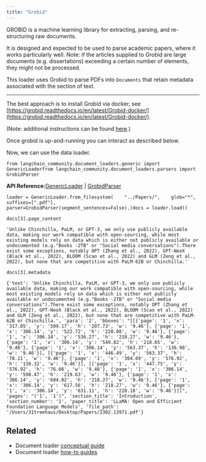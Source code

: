 ```yaml
---
title: "Grobid"
---
```


GROBID is a machine learning library for extracting, parsing, and re-structuring raw documents.

It is designed and expected to be used to parse academic papers, where it works particularly well. Note: if the articles supplied to Grobid are large documents (e.g. dissertations) exceeding a certain number of elements, they might not be processed.

This loader uses Grobid to parse PDFs into `Documents` that retain metadata associated with the section of text.

***

The best approach is to install Grobid via docker, see [https://grobid.readthedocs.io/en/latest/Grobid-docker/](https://grobid.readthedocs.io/en/latest/Grobid-docker/).

(Note: additional instructions can be found [here](/oss/integrations/providers/grobid).)

Once grobid is up-and-running you can interact as described below.

Now, we can use the data loader.

```
from langchain_community.document_loaders.generic import GenericLoaderfrom langchain_community.document_loaders.parsers import GrobidParser
```

**API Reference:**[GenericLoader](https://python.langchain.com/api_reference/community/document_loaders/langchain_community.document_loaders.generic.GenericLoader.html) | [GrobidParser](https://python.langchain.com/api_reference/community/document_loaders/langchain_community.document_loaders.parsers.grobid.GrobidParser.html)

```
loader = GenericLoader.from_filesystem(    "../Papers/",    glob="*",    suffixes=[".pdf"],    parser=GrobidParser(segment_sentences=False),)docs = loader.load()
```

```
docs[3].page_content
```

```
'Unlike Chinchilla, PaLM, or GPT-3, we only use publicly available data, making our work compatible with open-sourcing, while most existing models rely on data which is either not publicly available or undocumented (e.g."Books -2TB" or "Social media conversations").There exist some exceptions, notably OPT (Zhang et al., 2022), GPT-NeoX (Black et al., 2022), BLOOM (Scao et al., 2022) and GLM (Zeng et al., 2022), but none that are competitive with PaLM-62B or Chinchilla.'
```

```
docs[3].metadata
```

```
{'text': 'Unlike Chinchilla, PaLM, or GPT-3, we only use publicly available data, making our work compatible with open-sourcing, while most existing models rely on data which is either not publicly available or undocumented (e.g."Books -2TB" or "Social media conversations").There exist some exceptions, notably OPT (Zhang et al., 2022), GPT-NeoX (Black et al., 2022), BLOOM (Scao et al., 2022) and GLM (Zeng et al., 2022), but none that are competitive with PaLM-62B or Chinchilla.', 'para': '2', 'bboxes': "[[{'page': '1', 'x': '317.05', 'y': '509.17', 'h': '207.73', 'w': '9.46'}, {'page': '1', 'x': '306.14', 'y': '522.72', 'h': '220.08', 'w': '9.46'}, {'page': '1', 'x': '306.14', 'y': '536.27', 'h': '218.27', 'w': '9.46'}, {'page': '1', 'x': '306.14', 'y': '549.82', 'h': '218.65', 'w': '9.46'}, {'page': '1', 'x': '306.14', 'y': '563.37', 'h': '136.98', 'w': '9.46'}], [{'page': '1', 'x': '446.49', 'y': '563.37', 'h': '78.11', 'w': '9.46'}, {'page': '1', 'x': '304.69', 'y': '576.92', 'h': '138.32', 'w': '9.46'}], [{'page': '1', 'x': '447.75', 'y': '576.92', 'h': '76.66', 'w': '9.46'}, {'page': '1', 'x': '306.14', 'y': '590.47', 'h': '219.63', 'w': '9.46'}, {'page': '1', 'x': '306.14', 'y': '604.02', 'h': '218.27', 'w': '9.46'}, {'page': '1', 'x': '306.14', 'y': '617.56', 'h': '218.27', 'w': '9.46'}, {'page': '1', 'x': '306.14', 'y': '631.11', 'h': '220.18', 'w': '9.46'}]]", 'pages': "('1', '1')", 'section_title': 'Introduction', 'section_number': '1', 'paper_title': 'LLaMA: Open and Efficient Foundation Language Models', 'file_path': '/Users/31treehaus/Desktop/Papers/2302.13971.pdf'}
```

## Related

* Document loader [conceptual guide](/oss/concepts/document_loaders)
* Document loader [how-to guides](/oss/how_to/#document-loaders)
